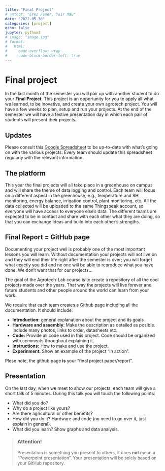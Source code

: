 ---
title: "Final Project"
# author: "Erez Feuer, Yair Mau"
date: "2022-05-30"
categories: [project]
echo: false
jupyter: python3
# image: "image.jpg"
# format:
#   html:
#     code-overflow: wrap
#     code-block-border-left: true
---

# Final project

In the last month of the semester you will pair up with another student to do your **Final Project**.
This project is an opportunity for you to apply all what we learned, to be inovative, and create your own agrotech project.
You will have a few weeks to plan, setup and run your projects. At the end of the semester we will have a festive presentation day in which each pair of students will present their projects.

## Updates

Please consult this [Google Spreadsheet](https://docs.google.com/spreadsheets/d/1CezZGCu0f9x4Lwgyo90v1QF-MEy30XM4f_ydzi3EUMY/edit?usp=sharing) to be up-to-date with what's going on with the various projects.
Every team should update this spreadsheet regularly with the relevant information.

## The platform
This year the final projects will all take place in a greenhouse on campus and will share the theme of data logging and control. Each team will focus on a different aspect in the greenhouse, e.g., temperature and RH monitoring, energy balance, irrigation control, plant monitoring, etc. All the data collected will be uploaded to the same Thingspeak account, so everyone will have access to everyone else's data.  The different teams are expected to be in contact and share with each other what they are doing, so that you can exchange ideas and build into each other's strengths.


## Final Report = GitHub page
Documenting your project well is probably one of the most important lessons you will learn.
Without documentation your projects will not live on and they will end their life right after the semester is over; you will forget what exactly you did and no one will be able to reproduce what you have done.
We don't want that for our projects...  

The goal of the Agrotech-Lab course is to create a repository of all the cool projects made over the years.
That way the projects will live forever and future students and other people around the world can learn from your work.

We require that each team creates a Github page including all the documentation.
It should include:

* **Introduction:** general explanation about the project and its goals
* **Hardware and assembly:** Make the description as detailed as posible. Include many photos, links to order, datasheets etc.
* **Code:** Provide all code used in this project. Code should be organized with comments throughout explaining it.
* **Instructions:** How to make and use the project.
* **Experinment:** Show an example of the project "in action".

Plese note, the github page **is** your "final project paper/report". 

## Presentation

On the last day, when we meet to show our projects, each team will give a short talk of 5 minutes. During this talk you will touch the following points:

* What did you do?
* Why do a project like yours? 
* Are there agricultural or other benefits?
* How did you do it? Hardware and code (no need to go over it, just explain in general).
* What did you learn? Show graphs and data analysis.


> ### Attention!
> Presentation is something you present to others, it does **not** mean a "Powerpoint presentation".
> Your presentation will be solely based on your GitHub repository.